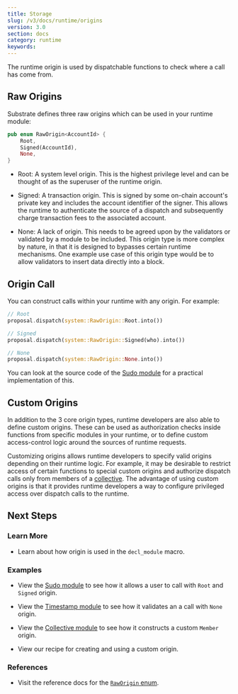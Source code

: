```yaml
---
title: Storage
slug: /v3/docs/runtime/origins
version: 3.0 
section: docs
category: runtime
keywords:
---
```


The runtime origin is used by dispatchable functions to check where a call has come from.

## Raw Origins

Substrate defines three raw origins which can be used in your runtime module:

```rust
pub enum RawOrigin<AccountId> {
	Root,
	Signed(AccountId),
	None,
}
```

- Root: A system level origin. This is the highest privilege level and can be thought of as the superuser of the runtime origin.

- Signed: A transaction origin. This is signed by some on-chain account's private key and includes the account identifier of the signer. This allows the runtime to authenticate the source of a dispatch and subsequently charge transaction fees to the associated account.

- None: A lack of origin. This needs to be agreed upon by the validators or validated by a module to
  be included. This origin type is more complex by nature, in that it is designed to bypasses certain runtime mechanisms. One example use case of this origin type would be to allow validators to insert data directly into a block.

## Origin Call

You can construct calls within your runtime with any origin. For example:

```rust
// Root
proposal.dispatch(system::RawOrigin::Root.into())

// Signed
proposal.dispatch(system::RawOrigin::Signed(who).into())

// None
proposal.dispatch(system::RawOrigin::None.into())
```

You can look at the source code of the
[Sudo module](https://substrate.dev/rustdocs/latest/pallet_sudo) for a practical
implementation of this.

## Custom Origins

In addition to the 3 core origin types, runtime developers are also able to define custom origins. These can be used as authorization checks inside functions from specific modules in your runtime, or to define custom access-control logic around the sources of runtime requests.

Customizing origins allows runtime developers to specify valid origins depending on their runtime logic. For example, it may be desirable to restrict access of certain functions to special custom origins and authorize dispatch calls only from members of a [collective](https://github.com/paritytech/substrate/tree/master/frame/collective). The advantage of using custom origins is that it provides runtime developers a way to configure privileged access over dispatch calls to the runtime.

## Next Steps

### Learn More

- Learn about how origin is used in the `decl_module` macro.

### Examples

- View the [Sudo module](https://github.com/paritytech/substrate/tree/master/frame/sudo) to see how it allows a user to call with `Root` and `Signed` origin.

- View the [Timestamp module](https://github.com/paritytech/substrate/tree/master/frame/timestamp) to see how it validates an a call with `None` origin.

- View the [Collective module](https://github.com/paritytech/substrate/tree/master/frame/collective) to see how it constructs a custom `Member` origin.

- View our recipe for creating and using a custom origin.

### References

- Visit the reference docs for the
  [`RawOrigin` enum](https://substrate.dev/rustdocs/latest/frame_system/enum.RawOrigin.html).
